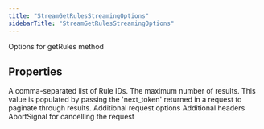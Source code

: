 ```yaml
---
title: "StreamGetRulesStreamingOptions"
sidebarTitle: "StreamGetRulesStreamingOptions"
---
```


Options for getRules method

## Properties

<ParamField name="ids" type="any[]">
A comma-separated list of Rule IDs.
</ParamField>





<ParamField name="maxResults" type="number">
The maximum number of results.
</ParamField>





<ParamField name="paginationToken" type="string">
This value is populated by passing the 'next_token' returned in a request to paginate through results.
</ParamField>





<ParamField name="requestOptions" type="[RequestOptions](/xdks/typescript/reference/interfaces/RequestOptions)">
Additional request options
</ParamField>





<ParamField name="headers" type="Record&lt;string, string&gt;">
Additional headers
</ParamField>





<ParamField name="signal" type="AbortSignal">
AbortSignal for cancelling the request
</ParamField>



